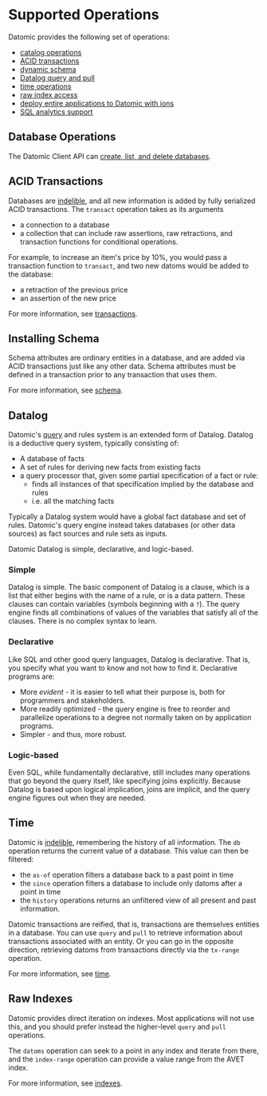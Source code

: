 Supported Operations
====================

Datomic provides the following set of operations:

- [catalog operations](#catalog-operations)
- [ACID transactions](#acid-transactions)
- [dynamic schema](#installing-schema)
- [Datalog query and pull](#datalog)
- [time operations](#time-operations)
- [raw index access](#raw-indexes)
- [deploy entire applications to Datomic with ions](../ions/ions.html)
- [SQL analytics support](../analytics/analytics-concepts.html)

Database Operations
-------------------

The Datomic Client API can [create, list, and delete databases](../client/client-api.html#catalog-operations).





ACID Transactions
-----------------

Databases are [indelible](data-model.html#indelible), and all new information is added by fully serialized ACID transactions. The `transact` operation takes as its arguments

- a connection to a database
- a collection that can include raw assertions, raw retractions, and transaction functions for conditional operations.

For example, to increase an item's price by 10%, you would pass a transaction function to `transact`, and two new datoms would be added to the database:

- a retraction of the previous price
- an assertion of the new price

For more information, see [transactions](../transactions/transaction-data-reference.html).





Installing Schema
-----------------

Schema attributes are ordinary entities in a database, and are added via ACID transactions just like any other data. Schema attributes must be defined in a transaction prior to any transaction that uses them.

For more information, see [schema](../schema/defining-schema.html).





Datalog
-------

Datomic's [query](../query/query-data-reference.html) and rules system is an extended form of Datalog. Datalog is a deductive query system, typically consisting of:

- A database of facts
- A set of rules for deriving new facts from existing facts
- a query processor that, given some partial specification of a fact or rule: 
    - finds all instances of that specification implied by the database and rules
    - i.e. all the matching facts

Typically a Datalog system would have a global fact database and set of rules. Datomic's query engine instead takes databases (or other data sources) as fact sources and rule sets as inputs.

Datomic Datalog is simple, declarative, and logic-based.



### Simple

Datalog is simple. The basic component of Datalog is a clause, which is a list that either begins with the name of a rule, or is a data pattern. These clauses can contain variables (symbols beginning with a `?`). The query engine finds all combinations of values of the variables that satisfy all of the clauses. There is no complex syntax to learn.





### Declarative

Like SQL and other good query languages, Datalog is declarative. That is, you specify what you want to know and not how to find it. Declarative programs are:

- More *evident* - it is easier to tell what their purpose is, both for programmers and stakeholders.
- More readily optimized - the query engine is free to reorder and parallelize operations to a degree not normally taken on by application programs.
- Simpler - and thus, more robust.





### Logic-based

Even SQL, while fundamentally declarative, still includes many operations that go beyond the query itself, like specifying joins explicitly. Because Datalog is based upon logical implication, joins are implicit, and the query engine figures out when they are needed.







Time
----

Datomic is [indelible](data-model.html#indelible), remembering the history of all information. The `db` operation returns the current value of a database. This value can then be filtered:

- the `as-of` operation filters a database back to a past point in time
- the `since` operation filters a database to include only datoms after a point in time
- the `history` operations returns an unfiltered view of all present and past information.

Datomic transactions are reified, that is, transactions are themselves entities in a database. You can use `query` and `pull` to retrieve information about transactions associated with an entity. Or you can go in the opposite direction, retrieving datoms from transactions directly via the `tx-range` operation.

For more information, see [time](../time/log.html).





Raw Indexes
-----------

Datomic provides direct iteration on indexes. Most applications will not use this, and you should prefer instead the higher-level `query` and `pull` operations.

The `datoms` operation can seek to a point in any index and iterate from there, and the `index-range` operation can provide a value range from the AVET index.

For more information, see [indexes](../query/raw-index-access.html).